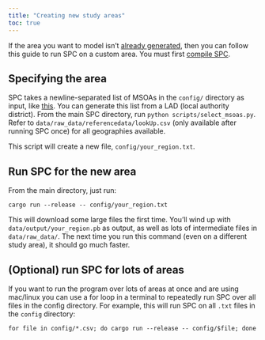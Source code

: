 ```yaml
---
title: "Creating new study areas"
toc: true
---
```


If the area you want to model isn't [already generated](outputs.qmd), then you
can follow this guide to run SPC on a custom area. You must first [compile
SPC](installation.qmd).

## Specifying the area

SPC takes a newline-separated list of MSOAs in the `config/` directory as input, like [this](https://github.com/alan-turing-institute/uatk-spc/blob/main/config/bristol.txt). You can generate this list from a LAD (local authority district). From the main SPC directory, run `python scripts/select_msoas.py`. Refer to `data/raw_data/referencedata/lookUp.csv` (only available after running SPC once) for all geographies available.

This script will create a new file, `config/your_region.txt`.

## Run SPC for the new area

From the main directory, just run:

```
cargo run --release -- config/your_region.txt
```

This will download some large files the first time. You'll wind up with
`data/output/your_region.pb` as output, as well as lots of intermediate files
in `data/raw_data/`. The next time you run this command (even on a different
study area), it should go much faster.

## (Optional) run SPC for lots of areas

If you want to run the program over lots of areas at once and are using mac/linux you can use a for loop in a terminal to repeatedly run SPC over all files in the config directory. For example, this will run SPC on all `.txt` files in the `config` directory:

```
for file in config/*.csv; do cargo run --release -- config/$file; done
```
